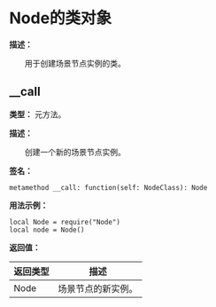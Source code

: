 # Node的类对象

**描述：**

&emsp;&emsp;用于创建场景节点实例的类。

## __call

**类型：** 元方法。

**描述：**

&emsp;&emsp;创建一个新的场景节点实例。

**签名：**
```tl
metamethod __call: function(self: NodeClass): Node
```

**用法示例：**
```tl
local Node = require("Node")
local node = Node()
```

**返回值：**

| 返回类型 | 描述 |
| --- | --- |
| Node | 场景节点的新实例。 |